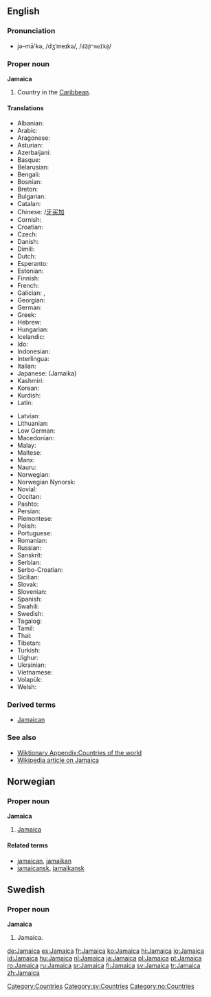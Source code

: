 ==English==
===Pronunciation===
*jə-mā'kə, /dʒˈmeɪkə/, /<tt>dZ@"meIk@</tt>/

===Proper noun===
'''Jamaica'''

# Country in the [[Caribbean]]. 
====Translations====
{{trans-top|island country in the Caribbean}}
*Albanian: {{t|sq|Xhamajka}}
*Arabic: {{t|ar|جامايكا}}
*Aragonese: {{t|an|Chamaica}}
*Asturian: {{t|ast|Xamaica}}
*Azerbaijani: {{t|az|Yamayka}}
*Basque: {{t-|eu|Jamaika|lang=Basque}}
*Belarusian: {{t|be|Ямайка}}
*Bengali: {{t|bn|জামাইকা}}
*Bosnian: {{t|bs|Jamajka|f}}
*Breton: {{t-|br|Jamaika|lang=Breton}}
*Bulgarian: {{t|bg|Ямайка}}
*Catalan: {{t-|ca|Jamaica|lang=Catalan}}
*Chinese: {{t|zh|牙買加}}/[[牙买加]]
*Cornish: {{t|kw|Jamayka}}
*Croatian: {{t|hr|Jamajka}}
*Czech: {{t|cs|Jamajka}}
*Danish: {{t-|da|Jamaica|lang=Danish}}
*Dimili: {{t|diq|Cameika}}
*Dutch: {{t+|nl|Jamaica|lang=Dutch}}
*Esperanto: {{t-|eo|Jamajko}}
*Estonian: {{t-|et|Jamaica|lang=Estonian}}
*Finnish: {{t+|fi|Jamaika|lang=Finnish}}
*French: {{t+|fr|Jamaïque|f}}
*Galician: {{t|gl|Xamaica}}, {{t-|gl|Jamaica|lang=Galician}}
*Georgian: {{t|ka|იამაიკა}}
*German: {{t+|de|Jamaika|lang=German}}
*Greek: {{t|el|Τζαμάικα|f}}
*Hebrew: {{t|he|ג'מייקה}}
*Hungarian: {{t+|hu|Jamaica|lang=Hungarian}}
*Icelandic: {{t|is|Jamaíka}}
*Ido: {{t+|io|Jamaika|lang=Ido}}
*Indonesian: {{t-|id|Jamaika|lang=Indonesian}}
*Interlingua: {{t-|ia|Jamaica|lang=Interlingua}}
*Italian: {{t|it|Giamaica|f}}
*Japanese: {{t-|ja|ジャマイカ}} (Jamaika)
*Kashmiri: {{t|ks|जमैका}}
*Korean: {{t|ko|자메이카}}
*Kurdish: {{t|ku|Jamaîka}}
*Latin: {{t|la|Iamaica}}
{{trans-mid}}
*Latvian: {{t-|lv|Jamaika|lang=Latvian}}
*Lithuanian: {{t-|lt|Jamaika|lang=Lithuanian}}
*Low German: {{t-|nds|Jamaika|lang=Low Saxon}}
*Macedonian: {{t|mk|Јамајка}}
*Malay: {{t-|ms|Jamaika|lang=Malay}}
*Maltese: {{t|mt|Ġammajka}}
*Manx: {{t|gv|Yn Yamaicey}}
*Nauru: {{t-|na|Jamaica|lang=Nauruan}}
*Norwegian: {{t-|no|Jamaica|lang=Norwegian}}
*Norwegian Nynorsk: {{t-|nn|Jamaica|lang=Nynorsk}}
*Novial: {{t-|nov|Jamaika|lang=Novial}}
*Occitan: {{t-|oc|Jamaica|lang=Occitan}}
*Pashto: {{t|ps|جمايکا}}
*Persian: {{t|fa|جامائیکا}}
*Piemontese: {{t|pms|Giamàica}}
*Polish: {{t|pl|Jamajka}}
*Portuguese: {{t+|pt|Jamaica|lang=Portuguese}}
*Romanian: {{t+|ro|Jamaica|f|lang=Romanian}}
*Russian: {{t|ru|Ямайка}}
*Sanskrit: {{t|sa|जमैका}}
*Serbian: {{t|sr|Јамајка}}
*Serbo-Croatian: {{t|sh|Jamajka}}
*Sicilian: {{t|scn|Giamaica}}
*Slovak: {{t|sk|Jamajka}}
*Slovenian: {{t|sl|Jamajka}}
*Spanish: {{t+|es|Jamaica|lang=Spanish}}
*Swahili: {{t-|sw|Jamaika|lang=Swahili}}
*Swedish: {{t+|sv|Jamaica|lang=Swedish}}
*Tagalog: {{t-|tl|Jamaica|lang=Tagalog}}
*Tamil: {{t|ta|யமேக்கா}}
*Thai: {{t|th|ประเทศจาเมกา}}
*Tibetan: {{t|bo|ཡ་མས་ཁ}}
*Turkish: {{t+|tr|Jamaika|lang=Turkish}}
*Uighur: {{t|ug|يامايكا}}
*Ukrainian: {{t|uk|Ямайка}}
*Vietnamese: {{t-|vi|Jamaica|lang=Vietnamese}}
*Volapük: {{t|vo|Camekeän}}
*Welsh: {{t-|cy|Jamaica|lang=Welsh}}
{{trans-bottom}}

===Derived terms===
*[[Jamaican]]

===See also===
*[[Wiktionary Appendix:Countries of the world]]
*[[w:Jamaica|Wikipedia article on Jamaica]]
[[Category:Countries]]
[[Category:sv:Countries]]

==Norwegian==
===Proper noun===
[[Category:no:Countries]]
'''Jamaica'''
#[[#English|Jamaica]]
====Related terms====
*[[jamaican]], [[jamaikan]]
*[[jamaicansk]], [[jamaikansk]]

==Swedish==
===Proper noun===
'''Jamaica'''
# Jamaica.

[[de:Jamaica]]
[[es:Jamaica]]
[[fr:Jamaica]]
[[ko:Jamaica]]
[[hi:Jamaica]]
[[io:Jamaica]]
[[id:Jamaica]]
[[hu:Jamaica]]
[[nl:Jamaica]]
[[ja:Jamaica]]
[[pl:Jamaica]]
[[pt:Jamaica]]
[[ro:Jamaica]]
[[ru:Jamaica]]
[[sr:Jamaica]]
[[fi:Jamaica]]
[[sv:Jamaica]]
[[tr:Jamaica]]
[[zh:Jamaica]]